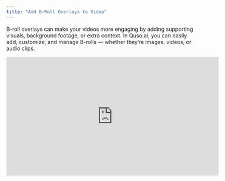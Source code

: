 ```yaml
---
title: "Add B-Roll Overlays to Video"
---
```


B-roll overlays can make your videos more engaging by adding supporting visuals, background footage, or extra context. In Quso.ai, you can easily add, customize, and manage B-rolls — whether they’re images, videos, or audio clips.

<iframe width="560" height="315" src="https://www.youtube.com/embed/UOgNGhkdbQo?si=vZvlwBdZqdyeyg51" title="YouTube video player" frameborder="0" allow="accelerometer; autoplay; clipboard-write; encrypted-media; gyroscope; picture-in-picture; web-share" referrerpolicy="strict-origin-when-cross-origin" allowfullscreen />

---

## 🎬 How to Add B-Rolls to Your Video

### **Step 1: Open Your Project**

- From your **All Projects** page, select the video where you want to add a B-roll.

---

### **Step 2: Go to the Editor**

- On the **Review Clip** screen, choose the clip you want to edit.
- Click **Edit** to enter the video editor.

![Edit Captions1 Jp](/images/edit-captions1.jpg)

---

### **Step 3: Access the Media Tab**

- In the editor, find the **Media** tab on the left-hand toolbar.
- Here, you can choose to add **Images**, **Videos**, or **Audio**.

![Add Broll 1 Jp](/images/add-broll-1.jpg)

---

### **Step 4: Select or Upload Your B-Roll**

You can:

1. **Use pre-uploaded media** from your library.
2. **Upload new files** from your computer.
3. **Search stock footage** by typing a keyword (e.g., “snow”) and pressing Enter.

![Add Broll 2 Jp](/images/add-broll-2.jpg)

---

### **Step 5: Add the B-Roll to Your Clip**

- Click on your chosen file and it will be automatically added to the clip.
- For **video or image B-rolls**, you can adjust their position in the timeline to control when they appear.

![Add Broll 3 Jp](/images/add-broll-3.jpg)

---

## ⚙️ How to Manage Your B-Rolls

### **Step 6: View and Adjust Timings**

- B-rolls appear as a submenu.

  ![Add Broll 4 Jp](/images/add-broll-4.jpg)
- Click the menu to adjust its start and end times.

  <Tip>
    Please note that the end timing can only be edited for images and audio, not for video brolls.
  </Tip>

![Add Broll 5 Jp](/images/add-broll-5.jpg)

---

### **Step 7: Adjust Audio B-Rolls**

- Change the volume, mute them, or set the audio to play during selected sections.

![Add Brolls 6 Jp](/images/add-brolls-6.jpg)

---

### **Step 8: Delete a B-Roll**

- Click the **bin icon** to remove a B-roll instantly.

![Add Brolls 7 Jp](/images/add-brolls-7.jpg)

---

## 💡 Pro Tips

- Use **short B-roll clips** to keep your edits snappy.
- Combine B-rolls with **captions and effects** for more impact.
- Keep your B-rolls relevant to the main content to maintain viewer focus.

---

## ✅ You’re All Set\!

With these steps, you can now add and customize B-roll overlays to make your videos more dynamic and visually appealing.

Need more help with editing? Contact our support team anytime\!